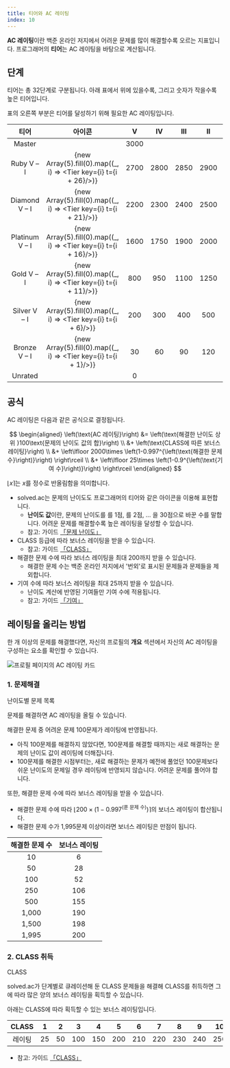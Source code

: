 ```yaml
---
title: 티어와 AC 레이팅
index: 10
---
```


**AC 레이팅**이란 백준 온라인 저지에서 어려운 문제를 많이 해결할수록 오르는 지표입니다. 프로그래머의 **티어**는 AC 레이팅을 바탕으로 계산됩니다.

## 단계

티어는 총 32단계로 구분됩니다. 아래 표에서 위에 있을수록, 그리고 숫자가 작을수록 높은 티어입니다.

표의 오른쪽 부분은 티어를 달성하기 위해 필요한 AC 레이팅입니다.

| 티어 | 아이콘 | V | IV | III | II | I |
|:---:|:---:|:---:|:---:|:---:|:---:|:---:|
| <Master>Master</Master>| <Tier t={31}/> | 3000 |
| <Ruby>Ruby</Ruby> V &ndash; I | {new Array(5).fill(0).map((_, i) => <Tier key={i} t={i + 26}/>)} | 2700 | 2800 | 2850 | 2900 | 2950 |
| <Diamond>Diamond</Diamond> V &ndash; I | {new Array(5).fill(0).map((_, i) => <Tier key={i} t={i + 21}/>)} | 2200 | 2300 | 2400 | 2500 | 2600 |
| <Platinum>Platinum</Platinum> V &ndash; I | {new Array(5).fill(0).map((_, i) => <Tier key={i} t={i + 16}/>)} | 1600 | 1750 | 1900 | 2000 | 2100 |
| <Gold>Gold</Gold> V &ndash; I | {new Array(5).fill(0).map((_, i) => <Tier key={i} t={i + 11}/>)} | 800 | 950 | 1100 | 1250 | 1400 |
| <Silver>Silver</Silver> V &ndash; I | {new Array(5).fill(0).map((_, i) => <Tier key={i} t={i + 6}/>)} | 200 | 300 | 400 | 500 | 650 |
| <Bronze>Bronze</Bronze> V &ndash; I | {new Array(5).fill(0).map((_, i) => <Tier key={i} t={i + 1}/>)} | 30 | 60 | 90 | 120 | 150 |
| <Unrated>Unrated</Unrated>| <Tier t={0}/> | 0 | | | | |

## 공식

AC 레이팅은 다음과 같은 공식으로 결정됩니다.

$$
\begin{aligned}
\left(\text{AC 레이팅}\right) &= \left(\text{해결한 난이도 상위 }100\text{문제의 난이도 값의 합}\right) \\
&+  \left(\text{CLASS에 따른 보너스 레이팅}\right) \\
&+  \left\lfloor 2000\times \left(1-0.997^{\left(\text{해결한 문제 수}\right)}\right) \right\rceil \\ 
&+  \left\lfloor 25\times \left(1-0.9^{\left(\text{기여 수}\right)}\right) \right\rceil
\end{aligned}
$$

$\left\lfloor x \right\rceil$는 $x$를 정수로 반올림함을 의미합니다.

- solved.ac는 문제의 난이도도 프로그래머의 티어와 같은 아이콘을 이용해 표현합니다.
    - **난이도 값**이란, 문제의 난이도를 <Tier t={1} />를 1점, <Tier t={2} />를 2점, &hellip; <Tier t={30} />을 30점으로 바꾼 수를 말합니다. 어려운 문제를 해결할수록 높은 레이팅을 달성할 수 있습니다.
    - 참고: 가이드 [「문제 난이도」](/ko/problem/level)
- CLASS 등급에 따라 보너스 레이팅을 받을 수 있습니다.
    - 참고: 가이드 [「CLASS」](/ko/stats/class)
- 해결한 문제 수에 따라 보너스 레이팅을 최대 200까지 받을 수 있습니다.
    - 해결한 문제 수는 백준 온라인 저지에서 '번외'로 표시된 문제들과 <Tier t={0} locked /> 문제들을 제외합니다.
- 기여 수에 따라 보너스 레이팅을 최대 25까지 받을 수 있습니다.
    - 난이도 계산에 반영된 기여들만 기여 수에 적용됩니다.
    - 참고: 가이드 [「기여」](/ko/contribution/general)

## 레이팅을 올리는 방법

한 개 이상의 문제를 해결했다면, 자신의 프로필의 **개요** 섹션에서 자신의 AC 레이팅을 구성하는 요소를 확인할 수 있습니다.

![프로필 페이지의 AC 레이팅 카드](/stats/ac-rating-card-ko.png)

### 1. 문제해결

<ExternalLink href="https://solved.ac/problems/level">
  난이도별 문제 목록
</ExternalLink>

문제를 해결하면 AC 레이팅을 올릴 수 있습니다.

해결한 문제 중 어려운 문제 100문제가 레이팅에 반영됩니다.

- 아직 100문제를 해결하지 않았다면, 100문제를 해결할 때까지는 새로 해결하는 문제의 난이도 값이 레이팅에 더해집니다.
- 100문제를 해결한 시점부터는, 새로 해결하는 문제가 예전에 풀었던 100문제보다 쉬운 난이도의 문제일 경우 레이팅에 반영되지 않습니다. 어려운 문제를 풀어야 합니다.

또한, 해결한 문제 수에 따라 보너스 레이팅을 받을 수 있습니다.

- 해결한 문제 수에 따라 $\left\lfloor 200\times \left(1-0.997^{\left(\text{푼 문제 수}\right)}\right) \right\rceil$의 보너스 레이팅이 합산됩니다.
- 해결한 문제 수가 1,995문제 이상이라면 보너스 레이팅은 만점이 됩니다.

| 해결한 문제 수 | 보너스 레이팅 |
|:---:|:---:|
| 10 | 6 |
| 50 | 28 |
| 100 | 52 | 
| 250 | 106 | 
| 500 | 155 |
| 1,000 | 190 |
| 1,500 | 198 |
| 1,995 | 200 |

### 2. CLASS 취득

<ExternalLink href="https://solved.ac/class">
  CLASS
</ExternalLink>

solved.ac가 단계별로 큐레이션해 둔 CLASS 문제들을 해결해 CLASS를 취득하면 그에 따라 많은 양의 보너스 레이팅을 획득할 수 있습니다.

아래는 CLASS에 따라 획득할 수 있는 보너스 레이팅입니다.

| CLASS | 1 | 2 | 3 | 4 | 5 | 6 | 7 | 8 | 9 | 10 |
|:---:|:---:|:---:|:---:|:---:|:---:|:---:|:---:|:---:|:---:|:---:|
| 레이팅 | 25 | 50 | 100 | 150 | 200 | 210 | 220 | 230 | 240 | 250 |

- 참고: 가이드 [「CLASS」](/ko/stats/class)

